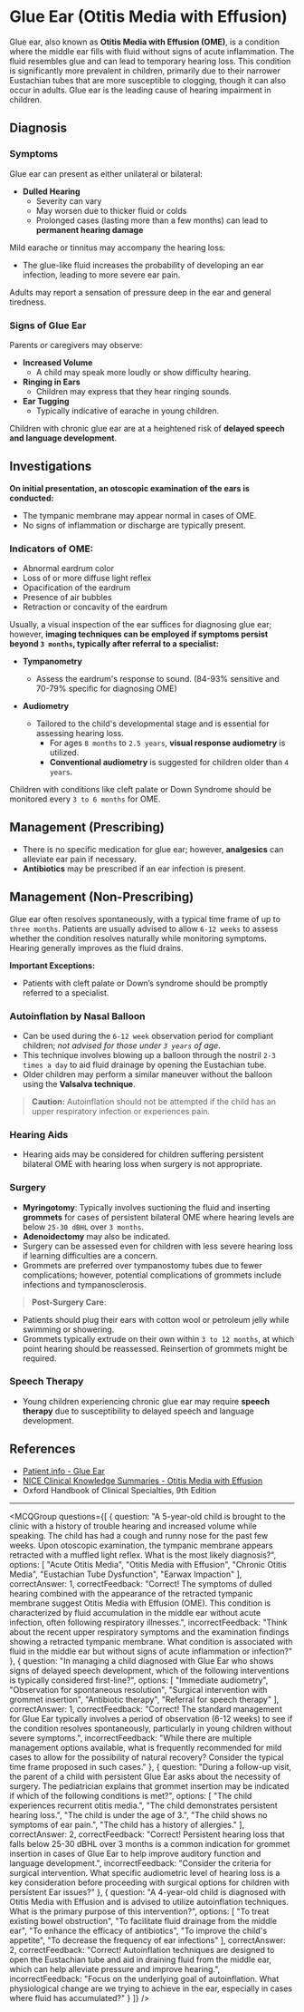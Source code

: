 
# Glue Ear (Otitis Media with Effusion)

Glue ear, also known as **Otitis Media with Effusion (OME)**, is a condition where the middle ear fills with fluid without signs of acute inflammation. The fluid resembles glue and can lead to temporary hearing loss. This condition is significantly more prevalent in children, primarily due to their narrower Eustachian tubes that are more susceptible to clogging, though it can also occur in adults. Glue ear is the leading cause of hearing impairment in children.

## Diagnosis

### Symptoms

Glue ear can present as either unilateral or bilateral:

- **Dulled Hearing**
  - Severity can vary
  - May worsen due to thicker fluid or colds
  - Prolonged cases (lasting more than a few months) can lead to **permanent hearing damage**

Mild earache or tinnitus may accompany the hearing loss:

- The glue-like fluid increases the probability of developing an ear infection, leading to more severe ear pain.

Adults may report a sensation of pressure deep in the ear and general tiredness.

### Signs of Glue Ear

Parents or caregivers may observe:

- **Increased Volume**
  - A child may speak more loudly or show difficulty hearing.
- **Ringing in Ears**
  - Children may express that they hear ringing sounds.
- **Ear Tugging**
  - Typically indicative of earache in young children.

Children with chronic glue ear are at a heightened risk of **delayed speech and language development**.

## Investigations

**On initial presentation, an otoscopic examination of the ears is conducted:**

- The tympanic membrane may appear normal in cases of OME.
- No signs of inflammation or discharge are typically present.
  
### Indicators of OME:

- Abnormal eardrum color
- Loss of or more diffuse light reflex
- Opacification of the eardrum
- Presence of air bubbles
- Retraction or concavity of the eardrum

Usually, a visual inspection of the ear suffices for diagnosing glue ear; however, **imaging techniques can be employed if symptoms persist beyond `3 months`, typically after referral to a specialist:**

- **Tympanometry**
  - Assess the eardrum's response to sound. (84-93% sensitive and 70-79% specific for diagnosing OME)
  
- **Audiometry**
  - Tailored to the child's developmental stage and is essential for assessing hearing loss.
    - For ages `8 months` to `2.5 years`, **visual response audiometry** is utilized.
    - **Conventional audiometry** is suggested for children older than `4 years`.

Children with conditions like cleft palate or Down Syndrome should be monitored every `3 to 6 months` for OME.

## Management (Prescribing)

- There is no specific medication for glue ear; however, **analgesics** can alleviate ear pain if necessary.
- **Antibiotics** may be prescribed if an ear infection is present.

## Management (Non-Prescribing)

Glue ear often resolves spontaneously, with a typical time frame of up to `three months`. Patients are usually advised to allow `6-12 weeks` to assess whether the condition resolves naturally while monitoring symptoms. Hearing generally improves as the fluid drains.

**Important Exceptions:**
- Patients with cleft palate or Down’s syndrome should be promptly referred to a specialist.

### Autoinflation by Nasal Balloon

- Can be used during the `6-12 week` observation period for compliant children; *not advised for those under `3 years` of age*.
- This technique involves blowing up a balloon through the nostril `2-3 times a day` to aid fluid drainage by opening the Eustachian tube. 
- Older children may perform a similar maneuver without the balloon using the **Valsalva technique**.
  
> **Caution:** Autoinflation should not be attempted if the child has an upper respiratory infection or experiences pain.

### Hearing Aids

- Hearing aids may be considered for children suffering persistent bilateral OME with hearing loss when surgery is not appropriate.

### Surgery

- **Myringotomy**: Typically involves suctioning the fluid and inserting **grommets** for cases of persistent bilateral OME where hearing levels are below `25-30 dBHL` over `3 months`.
- **Adenoidectomy** may also be indicated.
- Surgery can be assessed even for children with less severe hearing loss if learning difficulties are a concern.
- Grommets are preferred over tympanostomy tubes due to fewer complications; however, potential complications of grommets include infections and tympanosclerosis.
  
> **Post-Surgery Care**: 
  - Patients should plug their ears with cotton wool or petroleum jelly while swimming or showering.
  - Grommets typically extrude on their own within `3 to 12 months`, at which point hearing should be reassessed. Reinsertion of grommets might be required.

### Speech Therapy

- Young children experiencing chronic glue ear may require **speech therapy** due to susceptibility to delayed speech and language development.

## References

- [Patient.info - Glue Ear](https://patient.info/ears-nose-throat-mouth/hearing-problems/glue-ear#nav-1)
- [NICE Clinical Knowledge Summaries - Otitis Media with Effusion](https://cks.nice.org.uk/otitis-media-with-effusion)
- Oxford Handbook of Clinical Specialties, 9th Edition

---

<MCQGroup questions={[
  {
    question: "A 5-year-old child is brought to the clinic with a history of trouble hearing and increased volume while speaking. The child has had a cough and runny nose for the past few weeks. Upon otoscopic examination, the tympanic membrane appears retracted with a muffled light reflex. What is the most likely diagnosis?",
    options: [
      "Acute Otitis Media",
      "Otitis Media with Effusion",
      "Chronic Otitis Media",
      "Eustachian Tube Dysfunction",
      "Earwax Impaction"
    ],
    correctAnswer: 1,
    correctFeedback: "Correct! The symptoms of dulled hearing combined with the appearance of the retracted tympanic membrane suggest Otitis Media with Effusion (OME). This condition is characterized by fluid accumulation in the middle ear without acute infection, often following respiratory illnesses.",
    incorrectFeedback: "Think about the recent upper respiratory symptoms and the examination findings showing a retracted tympanic membrane. What condition is associated with fluid in the middle ear but without signs of acute inflammation or infection?"
  },
  {
    question: "In managing a child diagnosed with Glue Ear who shows signs of delayed speech development, which of the following interventions is typically considered first-line?",
    options: [
      "Immediate audiometry",
      "Observation for spontaneous resolution",
      "Surgical intervention with grommet insertion",
      "Antibiotic therapy",
      "Referral for speech therapy"
    ],
    correctAnswer: 1,
    correctFeedback: "Correct! The standard management for Glue Ear typically involves a period of observation (6-12 weeks) to see if the condition resolves spontaneously, particularly in young children without severe symptoms.",
    incorrectFeedback: "While there are multiple management options available, what is frequently recommended for mild cases to allow for the possibility of natural recovery? Consider the typical time frame proposed in such cases."
  },
  {
    question: "During a follow-up visit, the parent of a child with persistent Glue Ear asks about the necessity of surgery. The pediatrician explains that grommet insertion may be indicated if which of the following conditions is met?",
    options: [
      "The child experiences recurrent otitis media.",
      "The child demonstrates persistent hearing loss.",
      "The child is under the age of 3.",
      "The child shows no symptoms of ear pain.",
      "The child has a history of allergies."
    ],
    correctAnswer: 2,
    correctFeedback: "Correct! Persistent hearing loss that falls below 25-30 dBHL over 3 months is a common indication for grommet insertion in cases of Glue Ear to help improve auditory function and language development.",
    incorrectFeedback: "Consider the criteria for surgical intervention. What specific audiometric level of hearing loss is a key consideration before proceeding with surgical options for children with persistent Ear issues?"
  },
  {
    question: "A 4-year-old child is diagnosed with Otitis Media with Effusion and is advised to utilize autoinflation techniques. What is the primary purpose of this intervention?",
    options: [
      "To treat existing bowel obstruction",
      "To facilitate fluid drainage from the middle ear",
      "To enhance the efficacy of antibiotics",
      "To improve the child's appetite",
      "To decrease the frequency of ear infections"
    ],
    correctAnswer: 2,
    correctFeedback: "Correct! Autoinflation techniques are designed to open the Eustachian tube and aid in draining fluid from the middle ear, which can help alleviate pressure and improve hearing.",
    incorrectFeedback: "Focus on the underlying goal of autoinflation. What physiological change are we trying to achieve in the ear, especially in cases where fluid has accumulated?"
  }
]} />